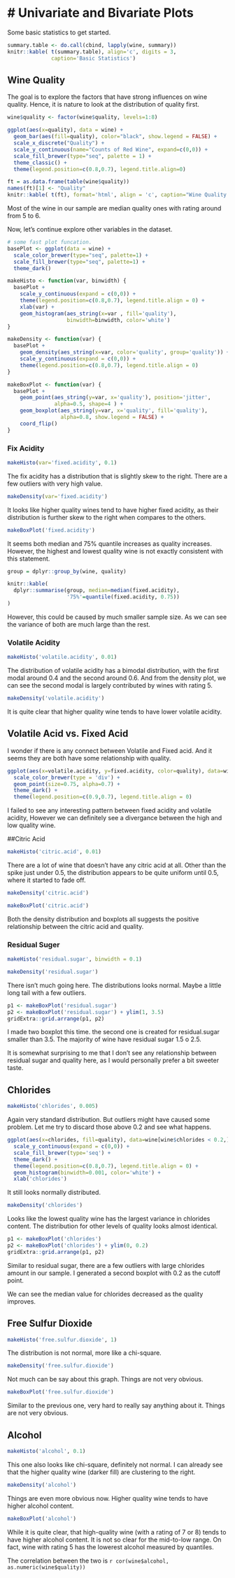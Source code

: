 # Univariate and Bivariate Plots
===

Some basic statistics to get started.
```r
summary.table <- do.call(cbind, lapply(wine, summary))
knitr::kable( t(summary.table), align='c', digits = 3, 
              caption='Basic Statistics')
```

## Wine Quality
The goal is to explore the factors that have strong influences on wine quality. 
Hence, it is nature to look at the distribution of quality first. 

```r
wine$quality <- factor(wine$quality, levels=1:8)

ggplot(aes(x=quality), data = wine) +
  geom_bar(aes(fill=quality), color="black", show.legend = FALSE) +
  scale_x_discrete("Quality") +
  scale_y_continuous(name="Counts of Red Wine", expand=c(0,0)) +
  scale_fill_brewer(type="seq", palette = 1) +
  theme_classic() +
  theme(legend.position=c(0.8,0.7), legend.title.align=0)
```

```r
ft = as.data.frame(table(wine$quality))
names(ft)[1] <- "Quality"
knitr::kable( t(ft), format='html', align = 'c', caption="Wine Quality Frequency")
```

Most of the wine in our sample are median quality ones with rating around from 5 to 6. 

Now, let's continue explore other variables in the dataset.
```r
# some fast plot funcation. 
basePlot <- ggplot(data = wine) + 
  scale_color_brewer(type="seq", palette=1) +
  scale_fill_brewer(type="seq", palette=1) +
  theme_dark()

makeHisto <- function(var, binwidth) {
  basePlot + 
    scale_y_continuous(expand = c(0,0)) +
    theme(legend.position=c(0.8,0.7), legend.title.align = 0) +
    xlab(var) +
    geom_histogram(aes_string(x=var , fill='quality'), 
                   binwidth=binwidth, color='white')
}

makeDensity <- function(var) {
  basePlot + 
    geom_density(aes_string(x=var, color='quality', group='quality')) +
    scale_y_continuous(expand = c(0,0)) +
    theme(legend.position=c(0.8,0.7), legend.title.align = 0)
}

makeBoxPlot <- function(var) {
  basePlot +
    geom_point(aes_string(y=var, x='quality'), position='jitter', 
               alpha=0.5, shape=4 ) +
    geom_boxplot(aes_string(y=var, x='quality', fill='quality'), 
                 alpha=0.8, show.legend = FALSE) +
    coord_flip()
}
```

### Fix Acidity
```r
makeHisto(var='fixed.acidity', 0.1)
```
The fix acidity has a distribution that is slightly skew to the right. 
There are a few outliers with very high value.

```r
makeDensity(var='fixed.acidity')
```
It looks like higher quality wines tend to have higher fixed acidity, as their 
distribution is further skew to the right when compares to the others.

```r
makeBoxPlot('fixed.acidity')
```

It seems both median and 75% quantile increases as quality increases. However, the highest and lowest quality wine is not exactly consistent with this statement.
```r
group = dplyr::group_by(wine, quality)

knitr::kable(
  dplyr::summarise(group, median=median(fixed.acidity), 
                   '75%'=quantile(fixed.acidity, 0.75))
)
```
However, this could be caused by much smaller sample size. As we can see the variance of both are much large than the rest.

### Volatile Acidity
```r
makeHisto('volatile.acidity', 0.01)
```
The distribution of volatile acidity has a bimodal distribution, with the first modal around 0.4 and the second around 0.6. And from the density plot, we can see the second modal is largely contributed by wines with rating 5. 

```r
makeDensity('volatile.acidity')
```
It is quite clear that higher quality wine tends to have lower volatile acidity.

## Volatile Acid vs. Fixed Acid
I wonder if there is any connect between Volatile and Fixed acid. And it seems they are both have some relationship with quality.

```r
ggplot(aes(x=volatile.acidity, y=fixed.acidity, color=quality), data=wine) +
  scale_color_brewer(type = 'div') +
  geom_point(size=0.75, alpha=0.7) + 
  theme_dark() +
  theme(legend.position=c(0.9,0.7), legend.title.align = 0)
```
I failed to see any interesting pattern between fixed acidity and volatile acidity, 
However we can definitely see a divergance between the high and low quality wine.

##Citric Acid
```r
makeHisto('citric.acid', 0.01)
```
There are a lot of wine that doesn't have any citric acid at all. Other than the 
spike just under 0.5, the distribution appears to be quite uniform until 0.5, 
where it started to fade off.

```r
makeDensity('citric.acid')
```

```r
makeBoxPlot('citric.acid')
```

Both the density distribution and boxplots all suggests the positive relationship
between the citric acid and quality. 

<h3>Residual Suger</h3>
```r
makeHisto('residual.sugar', binwidth = 0.1)
```
```r
makeDensity('residual.sugar')
```
There isn't much going here. The distributions looks normal. Maybe a little long 
tail with a few outliers.

```r
p1 <- makeBoxPlot('residual.sugar')
p2 <- makeBoxPlot('residual.sugar') + ylim(1, 3.5)
gridExtra::grid.arrange(p1, p2)
```
I made two boxplot this time. the second one is created for residual.sugar 
smaller than 3.5. The majority of wine have residual sugar 1.5 o 2.5.

It is somewhat surprising to me that I don't see any relationship between residual sugar and quality here, as I would personally prefer a bit sweeter taste. 

## Chlorides
```r
makeHisto('chlorides', 0.005)
```
Again very standard distribution. But outliers might have caused some problem. Let me try to discard those above 0.2 and see what happens.

```r
ggplot(aes(x=chlorides, fill=quality), data=wine[wine$chlorides < 0.2,])  +
  scale_y_continuous(expand = c(0,0)) +
  scale_fill_brewer(type='seq') +
  theme_dark() +
  theme(legend.position=c(0.8,0.7), legend.title.align = 0) +
  geom_histogram(binwidth=0.001, color='white') + 
  xlab('chlorides')
```

It still looks normally distributed.

```r
makeDensity('chlorides')
```
Looks like the lowest quality wine has the largest variance in chlorides content. 
The distribution for other levels of quality looks almost identical. 

```r
p1 <- makeBoxPlot('chlorides')
p2 <- makeBoxPlot('chlorides') + ylim(0, 0.2)
gridExtra::grid.arrange(p1, p2)
```
Similar to residual sugar, there are a few outliers with large chlorides amount
in our sample. I generated a second boxplot with 0.2 as the cutoff point.

We can see the median value for chlorides decreased as the quality improves.

## Free Sulfur Dioxide
```r
makeHisto('free.sulfur.dioxide', 1)
```
The distribution is not normal, more like a chi-square.

```r
makeDensity('free.sulfur.dioxide')
```
Not much can be say about this graph. Things are not very obvious.

```r
makeBoxPlot('free.sulfur.dioxide')
```
Similar to the previous one, very hard to really say anything about it. Things are not very obvious.


## Alcohol
```r
makeHisto('alcohol', 0.1)
```
This one also looks like chi-square, definitely not normal. I can already see that the higher quality wine (darker fill) are clustering to the right.

```r
makeDensity('alcohol')
```
Things are even more obvious now. Higher quality wine tends to have higher 
alcohol content.

```r
makeBoxPlot('alcohol')
```
While it is quite clear, that high-quality wine (with a rating of 7 or 8) tends to have higher alcohol content. It is not so clear for the mid-to-low range. On fact, wine with rating 5 has the lowerest alcohol measured by quantiles. 

The correlation between the two is `r cor(wine$alcohol, as.numeric(wine$quality))`